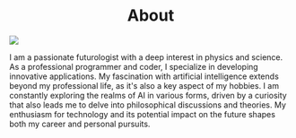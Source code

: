 <h1 align="center">About</h1>

<div style={{ display: "flex", "align-items": "center", gap: "16px", padding: "16px 0px" }}>
  <img style={{ display: "block", width: "200px", float: "left" }} src="/assets/portrait-no-bg.png"/>
  <p>
  I am a passionate futurologist with a deep interest in physics and science. As a professional programmer and coder, I specialize in developing innovative applications. My fascination with artificial intelligence extends beyond my professional life, as it's also a key aspect of my hobbies. I am constantly exploring the realms of AI in various forms, driven by a curiosity that also leads me to delve into philosophical discussions and theories. My enthusiasm for technology and its potential impact on the future shapes both my career and personal pursuits.
  </p>
</div>

